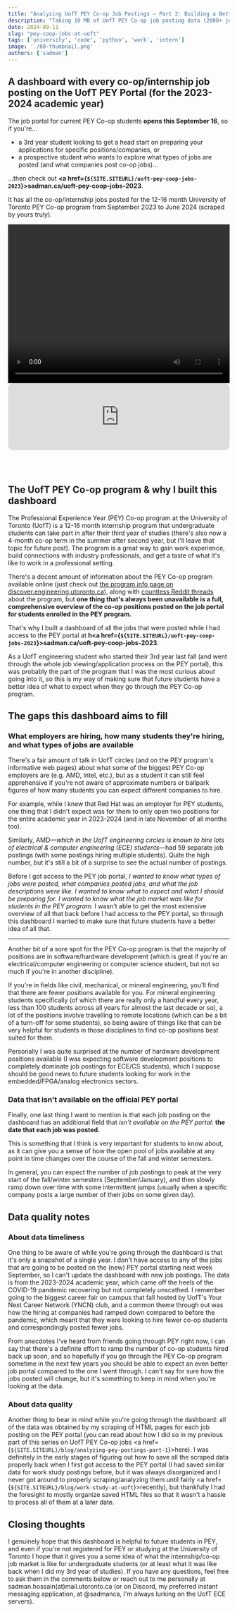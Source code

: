 ```yaml
---
title: "Analyzing UofT PEY Co-op Job Postings — Part 2: Building a Better Job Postings Dashboard"
description: "Taking 10 MB of UofT PEY Co-op job posting data (2000+ jobs) & displaying postings on a redesigned modern dashboard (for future students to have a better idea of what to expect)"
date: 2024-09-11
slug: "pey-coop-jobs-at-uoft"
tags: ['university', 'code', 'python', 'work', 'intern']
image: './00-thumbnail.png'
authors: ['sadman']
---
```



## A dashboard with every co-op/internship job posting on the UofT PEY Portal (for the 2023-2024 academic year)

The job portal for current PEY Co-op students **opens this September 16**, so if you're...
- a 3rd year student looking to get a head start on preparing your applications for specific positions/companies, or
- a prospective student who wants to explore what types of jobs are posted (and what companies post co-op jobs)...

...then check out **<a href={`${SITE.SITEURL}/uoft-pey-coop-jobs-2023`}>sadman.ca/uoft-pey-coop-jobs-2023</a>**.

It has all the co-op/internship jobs posted for the 12-16 month University of Toronto PEY Co-op program from September 2023 to June 2024 (scraped by yours truly).

<div>
  <video class="rounded-xl" width="100%" height="360" controls>
    <source src="/src/content/blog/2024-09-10-pey-coop-jobs-at-uoft/dashboard.mp4" type="video/mp4" />
    Your browser does not support the video tag.
  </video>
</div>

<iframe style="border-radius:12px" src="https://open.spotify.com/embed/episode/73t1R9CqOaued8QPEmEGgE?utm_source=generator" width="100%" height="152" frameBorder="0" allowfullscreen="" allow="autoplay; clipboard-write; encrypted-media; fullscreen; picture-in-picture" loading="lazy"></iframe>

<br></br>

## The UofT PEY Co-op program & why I built this dashboard

The Professional Experience Year (PEY) Co-op program at the University of Toronto (UofT) is a 12-16 month internship program that undergraduate students can take part in after their third year of studies (there's also now a 4-month co-op term in the summer after second year, but I'll leave that topic for future post). The program is a great way to gain work experience, build connections with industry professionals, and get a taste of what it's like to work in a professional setting.

There's a decent amount of information about the PEY Co-op program available online (just check out [the program info page on discover.engineering.utoronto.ca](https://discover.engineering.utoronto.ca/experiential-learning/professional-experience-year-pey/)), along with [countless Reddit threads](https://www.google.com/search?q=uoft+pey+reddit) about the program, but **one thing that's always been unavailable is a full, comprehensive overview of the co-op positions posted on the job portal for students enrolled in the PEY program.**

That's why I built a dashboard of all the jobs that were posted while I had access to the PEY portal at **h<a href={`${SITE.SITEURL}/uoft-pey-coop-jobs-2023`}>sadman.ca/uoft-pey-coop-jobs-2023</a>**.

As a UofT engineering student who started their 3rd year last fall (and went through the whole job viewing/application process on the PEY portal), this was probably the part of the program that I was the most curious about going into it, so this is my way of making sure that future students have a better idea of what to expect when they go through the PEY Co-op program.

## The gaps this dashboard aims to fill

### What employers are hiring, how many students they're hiring, and what types of jobs are available

There's a fair amount of talk in UofT circles (and on the PEY program's informative web pages) about what some of the biggest PEY Co-op employers are (e.g. AMD, Intel, etc.), but as a student it can still feel apprehensive if you're not aware of approximate numbers or ballpark figures of how many students you can expect different companies to hire.

For example, while I knew that Red Hat was an employer for PEY students, one thing that I didn't expect was for them to only open two positions for the entire academic year in 2023-2024 (and in late November of all months too).

Similarly, AMD—*which in the UofT engineering circles is known to hire lots of electrical & computer engineering (ECE) students*—had 59 separate job postings (with some postings hiring multiple students). Quite the high number, but it's still a bit of a surprise to see the actual number of postings.

Before I got access to the PEY job portal, *I wanted to know what types of jobs were posted, what companies posted jobs, and what the job descriptions were like. I wanted to know what to expect and what I should be preparing for. I wanted to know what the job market was like for students in the PEY program.* I wasn't able to get the most extensive overview of all that back before I had access to the PEY portal, so through this dashboard I wanted to make sure that future students have a better idea of all that.

---

Another bit of a sore spot for the PEY Co-op program is that the majority of positions are in software/hardware development (which is great if you're an electrical/computer engineering or computer science student, but not so much if you're in another discipline).

If you're in fields like civil, mechanical, or mineral engineering, you'll find that there are fewer positions available for you. For mineral engineering students specifically (of which there are really only a handful every year, less than 100 students across all years for almost the last decade or so), a lot of the positions involve travelling to remote locations (which can be a bit of a turn-off for some students), so being aware of things like that can be very helpful for students in those disciplines to find co-op positions best suited for them.

Personally I was quite surprised at the number of hardware development positions available (I was expecting software development positions to completely dominate job postings for ECE/CS students), which I suppose should be good news to future students looking for work in the embedded/FPGA/analog electronics sectors.

### Data that isn't available on the official PEY portal

Finally, one last thing I want to mention is that each job posting on the dashboard has an additional field that *isn't available on the PEY portal*: **the date that each job was posted.**

This is something that I think is very important for students to know about, as it can give you a sense of how the open pool of jobs available at any point in time changes over the course of the fall and winter semesters.

In general, you can expect the number of job postings to peak at the very start of the fall/winter semesters (September/January), and then slowly ramp down over time with some intermittent jumps (usually when a specific company posts a large number of their jobs on some given day).

## Data quality notes

### About data timeliness

One thing to be aware of while you're going through the dashboard is that it's only a snapshot of a single year. I don't have access to any of the jobs that are going to be posted on the (new) PEY portal starting next week September, so I can't update the dashboard with new job postings. The data is from the 2023-2024 academic year, which came off the heels of the COVID-19 pandemic recovering but not completely unscathed. I remember going to the biggest career fair on campus that fall hosted by UofT's Your Next Career Network (YNCN) club, and a common theme through out was how the hiring at companies had ramped down compared to before the pandemic, which meant that they were looking to hire fewer co-op students and correspondingly posted fewer jobs.

From anecdotes I've heard from friends going through PEY right now, I can say that there's a definite effort to ramp the number of co-op students hired back up soon, and so hopefully if you go through the PEY Co-op program sometime in the next few years you should be able to expect an even better job portal compared to the one I went through. I can't say for sure how the jobs posted will change, but it's something to keep in mind when you're looking at the data.

### About data quality

Another thing to bear in mind while you're going through the dashboard: all of the data was obtained by my scraping of HTML pages for each job posting on the PEY portal (you can read about how I did so in my previous part of this series on UofT PEY Co-op jobs <a href={`${SITE.SITEURL}/blog/analyzing-pey-postings-part-1`}>here</a>). I was definitely in the early stages of figuring out how to save all the scraped data properly back when I first got access to the PEY portal (I had saved similar data for work study postings before, but it was always disorganized and I never got around to properly scraping/analyzing them until fairly <a href={`${SITE.SITEURL}/blog/work-study-at-uoft`}>recently</a>), but thankfully I had the foresight to mostly organize saved HTML files so that it wasn't a hassle to process all of them at a later date.



## Closing thoughts

I genuinely hope that this dashboard is helpful to future students in PEY, and even if you're not registered for PEY or studying at the University of Toronto I hope that it gives you a some idea of what the internship/co-op job market is like for undergraduate students (or at least what it was like back when I did my 3rd year of studies). If you have any questions, feel free to ask them in the comments below or reach out to me personally at sadman.hossain(at)mail.utoronto.ca (or on Discord, my preferred instant messaging application, at @sadmanca, I'm always lurking on the UofT ECE servers).